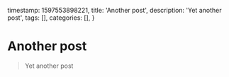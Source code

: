   timestamp: 1597553898221,
  title: 'Another post',
  description: 'Yet another post',
  tags: [],
  categories: [],
}

# Another post

> Yet another post
